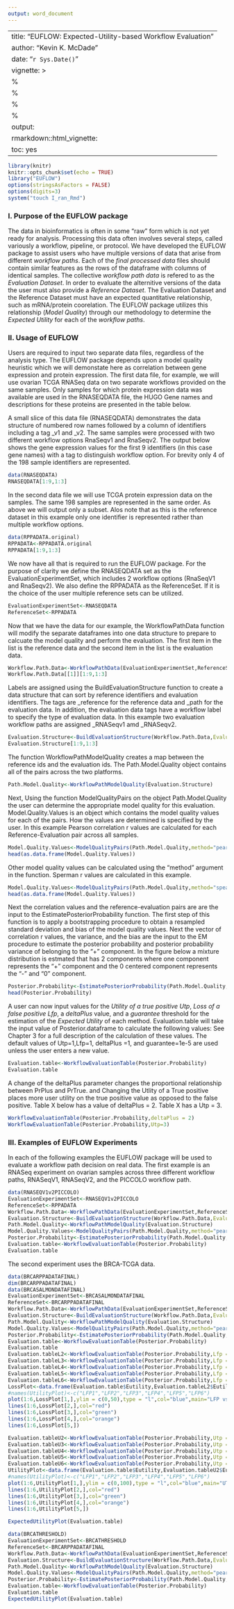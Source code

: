 ```yaml
---
output: word_document
---
```

<!--
%\VignetteEngine{knitr::rmarkdown}
%\VignetteIndexEntry{How-to-use-the-EUFLOW-package}
-->


---
title: "EUFLOW: Expected-Utility-based Workflow Evaluation"
author: "Kevin K. McDade"
date: "`r Sys.Date()`"
vignette: >
  %\VignetteEngine{knitr::rmarkdown}
  %\VignetteKeyword{EUFLOW}
  %\SweaveUTF8
  %\usepackage[utf8](inputenc)
output: 
    rmarkdown::html_vignette:
        toc: yes
---

```r
library(knitr)
knitr::opts_chunk$set(echo = TRUE)
library("EUFLOW")
options(stringsAsFactors = FALSE)
options(digits=3)
system("touch I_ran_Rmd")
```
### I. Purpose of the EUFLOW package

The data in bioinformatics is often in some “raw” form which is not yet ready for analysis. Processing this data often involves several steps, called variously a workflow, pipeline, or protocol. We have developed the EUFLOW package to assist users who have multiple versions of data that arise from different *workflow paths*. Each of the *final processed data* files should contain similar features as the rows of the dataframe with columns of identical samples. The collective *workflow path data* is refered to as the *Evaluation Dataset*.  In order to evaluate the alternitive versions of the data the user must also provide a *Reference Dataset*. The Evaluation Dataset and the Reference Dataset must have an expected quantitative relationship, such as mRNA/protein coorelation. The EUFLOW package utilizes this relationship (*Model Quality*) through our methodology to determine the *Expected Utility* for each of the *workflow paths*.  

### II. Usage of EUFLOW

Users are required to input two separate data files, regardless of the analysis type. The EUFLOW package depends upon a model quality heuristic which we will demonstate here as correlation between gene expression and protein expression. The first data file, for example, we will use ovarian TCGA RNASeq data on two separate workflows provided on the same samples. Only samples for which protein expression data was available are used in the RNASEQDATA file, the HUGO Gene names and descriptions for these proteins are presented in the table below.



A small slice of this data file (RNASEQDATA) demonstrates the data structure of numbered row names followed by a column of identifiers including a tag _v1 and _v2. The same samples were processed with two different workflow options RnaSeqv1 and RnaSeqv2. The output below shows the gene expression values for the first 9 identifiers (in this case gene names) with a tag to distinguish workflow option. For brevity only 4 of the 198 sample identifiers are represented.


```r
data(RNASEQDATA)
RNASEQDATA[1:9,1:3]
```


In the second data file we will use TCGA protein expression data on the samples. The same 198 samples are represented in the same order. As above we will output only a subset. Alos note that as this is the reference dataset in this example only one identifier is represented rather than multiple workflow options.   
```r
data(RPPADATA.original)
RPPADATA<-RPPADATA.original
RPPADATA[1:9,1:3]

```
We now have all that is required to run the EUFLOW package. For the purpose of clarity we define the RNASEQDATA set as the EvaluationExperimentSet, which includes 2 workflow options (RnaSeqV1 and RnaSeqv2). We also define the RPPADATA as the ReferenceSet. If it is the choice of the user multiple reference sets can be utilized. 

```r
EvaluationExperimentSet<-RNASEQDATA
ReferenceSet<-RPPADATA
```

Now that we have the data for our example, the WorkflowPathData function will modify the separate dataframes into one data structure to prepare to calcuate the model quality and perform the evaluation. The first item in the list is the reference data and the second item in the list is the evaluation data.

```r
Workflow.Path.Data<-WorkflowPathData(EvaluationExperimentSet,ReferenceSet)
Workflow.Path.Data[[1]][1:9,1:3]
```

Labels are assigned using the BuildEvaluationStructure function to create a data structure that can sort by reference identifiers and evaluation identifiers. The tags are _reference for the reference data and _path for the evaluation data. In addition, the evaluation data tags have a workflow label to specify the type of evaluation data. In this example two evaluation workflow paths are assigned _RNASeqv1 amd _RNASeqv2. 

```r
Evaluation.Structure<-BuildEvaluationStructure(Workflow.Path.Data,EvaluationTag=c("RNASeqv1","RNASEQv2"))
Evaluation.Structure[1:9,1:3]
```
The function WorkflowPathModelQuality creates a map between the reference ids and the evaluation ids. The Path.Model.Quality object contains all of the pairs across the two platforms.

```r
Path.Model.Quality<-WorkflowPathModelQuality(Evaluation.Structure)

```
Next, Using the function ModelQualityPairs on the object Path.Model.Quality the user can determine the appropriate model quality for this evaluation. Model.Quality.Values is an object which contains the model quality values for each of the pairs. How the values are determined is specified by the user. In this example Pearson correlation r values are calculated for each Reference-Evaluation pair across all samples.

```r
Model.Quality.Values<-ModelQualityPairs(Path.Model.Quality,method="pearson")
head(as.data.frame(Model.Quality.Values))
```

Other model quality values can be calculated using the "method" argument in the  function. Sperman r values are calculated in this example.

```r
Model.Quality.Values<-ModelQualityPairs(Path.Model.Quality,method="spearman")
head(as.data.frame(Model.Quality.Values))
```
Next the correlation values and the reference-evaluation pairs are are the input to the EstimatePosteriorProbability function. The first step of this function is to apply a bootstrapping procedure to obtain a resampled standard deviation and bias of the model quality values. Next the vector of correlation r values, the variance, and the bias are the input to the EM procedure to estimate the posterior probability and posterior probability variance of belonging to the "+" component. In the figure below a mixture distribution is estmated that has 2 components where one component represents the "+" component and the 0 centered component represents the "-" and "0" component.   

```r
Posterior.Probability<-EstimatePosteriorProbability(Path.Model.Quality,Model.Quality.Values)
head(Posterior.Probability)
```

A user can now input values for the *Utility of a true positive Utp*, *Loss of a false positive Lfp*, a *deltaPlus* value, and a *guarantee* threshold for the estimation of the *Expected Utility* of each method. Evaluation.table will take the input value of Posterior.dataframe to calculate the following values: 
See Chapter 3 for a full description of the calculation of these values. The default values of Utp=1,Lfp=1, deltaPlus =1, and guarantee=1e-5 are used unless the user enters a new value.

```r
Evaluation.table<-WorkflowEvaluationTable(Posterior.Probability)
Evaluation.table

```
A change of the deltaPlus parameter changes the proportional relationship between PrPlus and PrTrue. and Changing the Utlity of a True positive places more user utility on the true positive value as opposed to the false positive. Table X below has a value of deltaPlus = 2. Table X has a Utp = 3.

```r
WorkflowEvaluationTable(Posterior.Probability,deltaPlus = 2)
WorkflowEvaluationTable(Posterior.Probability,Utp=3)

```


### III. Examples of EUFLOW Experiments


In each of the following examples the EUFLOW package will be used to evaluate a workflow path decision on real data. The first example is an RNASeq experiment on ovarian samples across three different workflow paths, RNASeqV1, RNASeqV2, and the PICCOLO workflow path. 

```r
data(RNASEQV1v2PICCOLO)
EvaluationExperimentSet<-RNASEQV1v2PICCOLO
ReferenceSet<-RPPADATA
Workflow.Path.Data<-WorkflowPathData(EvaluationExperimentSet,ReferenceSet)
Evaluation.Structure<-BuildEvaluationStructure(Workflow.Path.Data,EvaluationTag=c("RNASeqv1","RNASeqv2","PICCOLO"))
Path.Model.Quality<-WorkflowPathModelQuality(Evaluation.Structure)
Model.Quality.Values<-ModelQualityPairs(Path.Model.Quality,method="pearson")
Posterior.Probability<-EstimatePosteriorProbability(Path.Model.Quality,Model.Quality)
Evaluation.table<-WorkflowEvaluationTable(Posterior.Probability)
Evaluation.table
```
The second experiment uses the BRCA-TCGA data.

```r
data(BRCARPPADATAFINAL)
dim(BRCARPPADATAFINAL)
data(BRCASALMONDATAFINAL)
EvaluationExperimentSet<-BRCASALMONDATAFINAL
ReferenceSet<-BRCARPPADATAFINAL
Workflow.Path.Data<-WorkflowPathData(EvaluationExperimentSet,ReferenceSet)
Evaluation.Structure<-BuildEvaluationStructure(Workflow.Path.Data,EvaluationTag=c("AllGeneIDs","TransmembraneGenesOnly","Non-TransmembraneGenes","Low-Complexity","High-Complexity"))
Path.Model.Quality<-WorkflowPathModelQuality(Evaluation.Structure)
Model.Quality.Values<-ModelQualityPairs(Path.Model.Quality,method="pearson")
Posterior.Probability<-EstimatePosteriorProbability(Path.Model.Quality,Model.Quality.Values)
Evaluation.table<-WorkflowEvaluationTable(Posterior.Probability)
Evaluation.table
Evaluation.tableL2<-WorkflowEvaluationTable(Posterior.Probability,Lfp = 2)
Evaluation.tableL3<-WorkflowEvaluationTable(Posterior.Probability,Lfp = 3)
Evaluation.tableL4<-WorkflowEvaluationTable(Posterior.Probability,Lfp = 4)
Evaluation.tableL5<-WorkflowEvaluationTable(Posterior.Probability,Lfp = 5)
Evaluation.tableL6<-WorkflowEvaluationTable(Posterior.Probability,Lfp = 6)
LossPlot<-data.frame(Evaluation.table$Eutility,Evaluation.tableL2$Eutility,Evaluation.tableL3$Eutility,Evaluation.tableL4$Eutility,Evaluation.tableL5$Eutility,Evaluation.tableL6$Eutility)
#names(UtilityPlot)<-c("LFP1","LFP2","LFP3","LFP4","LFP5","LFP6")
plot(1:6,LossPlot[1,],ylim = c(0,50),type = "l",col="blue",main="LFP vs Total Expected Utility",xlab="LFP",ylab="TEU")
lines(1:6,LossPlot[2,],col="red")
lines(1:6,LossPlot[3,],col="green")
lines(1:6,LossPlot[4,],col="orange")
lines(1:6,LossPlot[5,])

Evaluation.tableU2<-WorkflowEvaluationTable(Posterior.Probability,Utp = 2)
Evaluation.tableU3<-WorkflowEvaluationTable(Posterior.Probability,Utp = 3)
Evaluation.tableU4<-WorkflowEvaluationTable(Posterior.Probability,Utp = 4)
Evaluation.tableU5<-WorkflowEvaluationTable(Posterior.Probability,Utp = 5)
Evaluation.tableU6<-WorkflowEvaluationTable(Posterior.Probability,Utp = 6)
UtilityPlot<-data.frame(Evaluation.table$Eutility,Evaluation.tableU2$Eutility,Evaluation.tableU3$Eutility,Evaluation.tableU4$Eutility,Evaluation.tableU5$Eutility,Evaluation.tableU6$Eutility)
#names(UtilityPlot)<-c("LFP1","LFP2","LFP3","LFP4","LFP5","LFP6")
plot(1:6,UtilityPlot[1,],ylim = c(0,100),type = "l",col="blue",main="UTP vs Total Expected Utility",xlab="UTP",ylab="TEU")
lines(1:6,UtilityPlot[2,],col="red")
lines(1:6,UtilityPlot[3,],col="green")
lines(1:6,UtilityPlot[4,],col="orange")
lines(1:6,UtilityPlot[5,])

ExpectedUtilityPlot(Evaluation.table)
```

```r
data(BRCATHRESHOLD)
EvaluationExperimentSet<-BRCATHRESHOLD
ReferenceSet<-BRCARPPADATAFINAL
Workflow.Path.Data<-WorkflowPathData(EvaluationExperimentSet,ReferenceSet)
Evaluation.Structure<-BuildEvaluationStructure(Workflow.Path.Data,EvaluationTag=c("Allfeatures","Over1000","Over5000","Over10000"))
Path.Model.Quality<-WorkflowPathModelQuality(Evaluation.Structure)
Model.Quality.Values<-ModelQualityPairs(Path.Model.Quality,method="pearson")
Posterior.Probability<-EstimatePosteriorProbability(Path.Model.Quality,Model.Quality.Values)
Evaluation.table<-WorkflowEvaluationTable(Posterior.Probability)
Evaluation.table
ExpectedUtilityPlot(Evaluation.table)
```




